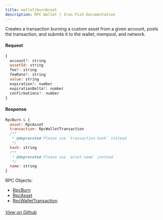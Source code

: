 ```yaml
---
title: wallet/burnAsset
description: RPC Wallet | Iron Fish Documentation
---
```


Creates a transaction burning a custom asset from a given account, posts the transaction, and submits it to the wallet, mempool, and network.

#### Request

```js
{
  account?: string
  assetId: string
  fee?: string
  feeRate?: string
  value: string
  expiration?: number
  expirationDelta?: number
  confirmations?: number
}
```

#### Response

```js
RpcBurn & {
  asset: RpcAsset
  transaction: RpcWalletTransaction
  /**
   * @deprecated Please use `transaction.hash` instead
   */
  hash: string
  /**
   * @deprecated Please use `asset.name` instead
   */
  name: string
}
```

RPC Objects: 
- [RpcBurn](/developers/documentation/rpc/objects/rpcBurn)
- [RpcAsset](/developers/documentation/rpc/objects/rpcAsset)
- [RpcWalletTransaction](/developers/documentation/rpc/objects/rpcWalletTransaction)


###### [View on Github](https://github.com/iron-fish/ironfish/blob/master/ironfish/src/rpc/routes/wallet/burnAsset.ts)
